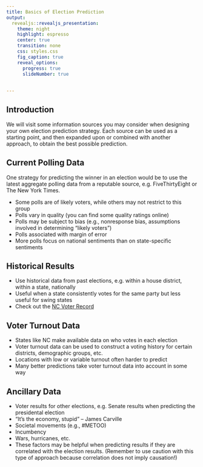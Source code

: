 ```yaml
---
title: Basics of Election Prediction
output: 
  revealjs::revealjs_presentation:
    theme: night
    highlight: espresso
    center: true
    transition: none
    css: styles.css
    fig_caption: true
    reveal_options:
      progress: true
      slideNumber: true
      
  
---
```

## Introduction

We will visit some information sources you may consider when designing your own election prediction strategy. Each source can be used as a starting point, and then expanded upon or combined with another approach, to obtain the best possible prediction.

## Current Polling Data

One strategy for predicting the winner in an election would be to use the latest aggregate polling data from a reputable source, e.g. FiveThirtyEight or The New York Times. 

- Some polls are of likely voters, while others may not restrict to this group
- Polls vary in quality (you can find some quality ratings online)
- Polls may be subject to bias (e.g., nonresponse bias, assumptions involved in determining "likely voters")
- Polls associated with margin of error
- More polls focus on national sentiments than on state-specific sentiments


## Historical Results

- Use historical data from past elections, e.g. within a house district, within a state, nationally
- Useful when a state consistently votes for the same party but less useful for swing states
- Check out the [NC Voter Record](https://dl.ncsbe.gov/?prefix=data/) 

## Voter Turnout Data

- States like NC make available data on who votes in each election
- Voter turnout data can be used to construct a voting history for certain districts, demographic groups, etc.
- Locations with low or variable turnout often harder to predict
- Many better predictions take voter turnout data into account in some way


## Ancillary Data

- Voter results for other elections, e.g. Senate results when predicting the presidental election
- "It's the economy, stupid" -- James Carville
- Societal movements (e.g., \#METOO)
- Incumbency
- Wars, hurricanes, etc.
- These factors may be helpful when predicting results if they are  correlated with the election results. (Remember to use caution with this type of approach because correlation does not imply causation!)